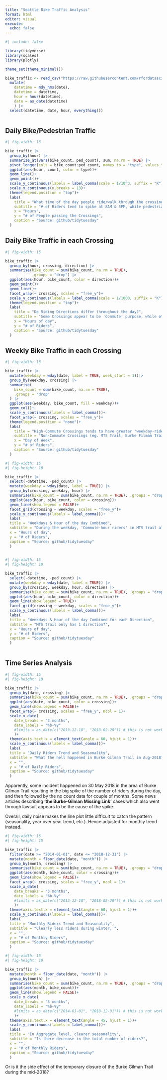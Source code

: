 ```yaml
---
title: "Seattle Bike Traffic Analysis"
format: html
editor: visual
execute: 
  echo: false
---
```


```r
#| include: false

library(tidyverse)
library(scales)
library(plotly)

theme_set(theme_minimal())

bike_traffic <- read_csv("https://raw.githubusercontent.com/rfordatascience/tidytuesday/master/data/2019/2019-04-02/bike_traffic.csv") |> 
  mutate(
    datetime = mdy_hms(date),
    datetime = datetime,
    hour = hour(datetime),
    date = as_date(datetime)
    ) |> 
  select(datetime, date, hour, everything())
  
```

## Daily Bike/Pedestrian Traffic

```r
#| fig-width: 15

bike_traffic |> 
  group_by(hour) |> 
  summarize_at(vars(bike_count, ped_count), sum, na.rm = TRUE) |> 
  pivot_longer(cols = bike_count:ped_count, names_to = "type", values_to = "count") |> 
  ggplot(aes(hour, count, color = type))+
  geom_line()+
  geom_point()+
  scale_y_continuous(labels = label_comma(scale = 1/10^3, suffix = "K"))+
  scale_x_continuous(n.breaks = 13)+
  theme(legend.position = "top")+
  labs(
    title = "What time of the day people ride/walk through the crossings?",
    subtitle = "# of Riders tend to spike at 8AM & 5PM, while pedestrians peak at noon",
    x = "Hours",
    y = "# of People passing the Crossings",
    caption = "Source: github/tidytuesday"
  )

```

## Daily Bike Traffic in each Crossing

```r
#| fig-width: 15

bike_traffic |> 
  group_by(hour, crossing, direction) |> 
  summarise(bike_count = sum(bike_count, na.rm = TRUE),
            .groups = "drop") |> 
  ggplot(aes(hour, bike_count, color = direction))+
  geom_point()+
  geom_line()+
  facet_wrap(~ crossing, scales = "free_y")+
  scale_y_continuous(labels = label_comma(scale = 1/1000, suffix = "K"))+
  theme(legend.position = "top")+
  labs(
    title = "Do Riding Directions differ throughout the day?",
    subtitle = "Some Crossings appear to be 'Commute' purpose, while others are not",
    x = "Hours of day",
    y = "# of Riders",
    caption = "Source: github/tidytuesday"
  )
```

## Weekly Bike Traffic in each Crossing

```r
#| fig-width: 15

bike_traffic |> 
  mutate(weekday = wday(date, label = TRUE, week_start = 1))|> 
  group_by(weekday, crossing) |> 
  summarise(
    bike_count = sum(bike_count, na.rm = TRUE),
    .groups = "drop"
  ) |> 
  ggplot(aes(weekday, bike_count, fill = weekday))+
  geom_col()+
  scale_y_continuous(labels = label_comma())+
  facet_wrap(~ crossing, scales = "free_y")+
  theme(legend.position = "none")+
  labs(
    title = "High-Commute Crossings tends to have greater 'weekday-riders'",
    subtitle = "Non-Commute Crossings (eg. MTS Trail, Burke Filman Trail) hits over weekends",
    x = "Day of Week",
    y = "# of Riders",
    caption = "Source: github/tidytuesday"
  )

```

```r
#| fig-width: 15
#| fig-height: 10

bike_traffic |> 
  select(-datetime, -ped_count) |> 
  mutate(weekday = wday(date, label = TRUE)) |> 
  group_by(crossing, weekday, hour) |> 
  summarise(bike_count = sum(bike_count, na.rm = TRUE), .groups = "drop") |> 
  ggplot(aes(hour, bike_count, color = crossing))+
  geom_line(show.legend = FALSE)+
  facet_grid(crossing ~ weekday, scales = "free_y")+
  scale_y_continuous(labels = label_comma())+
  labs(
  title = "Weekdays & Hour of the day Combined",
  subtitle = "During the weekday, 'Commute-hour riders' in MTS trail also spikes!",
  x = "Hours of day",
  y = "# of Riders",
  caption = "Source: github/tidytuesday"
  )
  

```

```r
#| fig-width: 15
#| fig-height: 10

bike_traffic |> 
  select(-datetime, -ped_count) |> 
  mutate(weekday = wday(date, label = TRUE)) |> 
  group_by(crossing, weekday, hour, direction) |> 
  summarise(bike_count = sum(bike_count, na.rm = TRUE), .groups = "drop") |> 
  ggplot(aes(hour, bike_count, color = direction))+
  geom_line(show.legend = TRUE)+
  facet_grid(crossing ~ weekday, scales = "free_y")+
  scale_y_continuous(labels = label_comma())+
  labs(
  title = "Weekdays & Hour of the day Combined for each Direction",
  subtitle = "MTS trail only has 1 direction?",
  x = "Hours of day",
  y = "# of Riders",
  caption = "Source: github/tidytuesday"
  )
  
```

## Time Series Analysis

```r
#| fig-width: 15
#| fig-height: 10

bike_traffic |> 
  group_by(date, crossing) |> 
  summarise(bike_count = sum(bike_count, na.rm = TRUE), .groups = "drop") |> 
  ggplot(aes(date, bike_count, color = crossing))+
  geom_line(show.legend = FALSE)+
  facet_wrap(~ crossing, scales = "free_y", ncol = 1)+
  scale_x_date(
    date_breaks = "3 months", 
    date_labels = "%b-%y"
    #limits = as_date(c("2013-12-18", "2018-02-28")) # this is not working...
    )+ 
  theme(axis.text.x = element_text(angle = 60, hjust = 1))+
  scale_y_continuous(labels = label_comma())+
  labs(
  title = "Daily Riders Trend and Seasonality",
  subtitle = "What the hell happened in Burke Gilman Trail in Aug-2018???",
  x = "",
  y = "# of Daily Riders",
  caption = "Source: github/tidytuesday"
  )

```

Apparently, some incident happened on 30 May 2018 in the area of Burke Gilman Trail resulting in the big spike of the number of riders during the day, and then followed by the no count data for couple of months. Some news articles describing '**the Burke-Gilman Missing Link'** cases which also went through lawsuit appears to be the cause of the spike.

Overall, daily noise makes the line plot little difficult to catch the pattern (seasonality, year over year trend, etc.). Hence adjusted for monthly trend instead.

```r
#| fig-width: 15
#| fig-height: 15

bike_traffic |> 
  filter(date >= "2014-01-01", date <= "2018-12-31") |> 
  mutate(month = floor_date(date, "month")) |> 
  group_by(month, crossing) |> 
  summarise(bike_count = sum(bike_count, na.rm = TRUE), .groups = "drop") |> 
  ggplot(aes(month, bike_count, color = crossing))+
  geom_line(show.legend = FALSE)+
  facet_wrap(~ crossing, scales = "free_y", ncol = 1)+
  scale_x_date(
    date_breaks = "3 months", 
    date_labels = "%b-%y"
    #limits = as_date(c("2013-12-18", "2018-02-28")) # this is not working...
    )+ 
  theme(axis.text.x = element_text(angle = 60, hjust = 1))+
  scale_y_continuous(labels = label_comma())+
  labs(
  title = "Monthly Riders Trend and Seasonality",
  subtitle = "Clearly less riders during winter, ",
  x = "",
  y = "# of Monthly Riders",
  caption = "Source: github/tidytuesday"
  )

```

```r
#| fig-width: 15
#| fig-height: 10

bike_traffic |> 
  mutate(month = floor_date(date, "month")) |> 
  group_by(month) |> 
  summarise(bike_count = sum(bike_count, na.rm = TRUE), .groups = "drop") |> 
  ggplot(aes(month, bike_count))+
  geom_line(show.legend = FALSE)+
  scale_x_date(
    date_breaks = "3 months", 
    date_labels = "%b-%y"
    #limits = as_date(c("2014-01-01", "2018-12-31")) # this is not working...
    )+ 
  theme(axis.text.x = element_text(angle = 45, hjust = 1))+
  scale_y_continuous(labels = label_comma())+
  labs(
  title = "In Aggregate level, clearer seasonality",
  subtitle = "Is there decrease in the total number of riders?",
  x = "",
  y = "# of Monthly Riders",
  caption = "Source: github/tidytuesday"
  )

```

Or is it the side effect of the temporary closure of the Burke Gilman Trail during the mid-2018?
